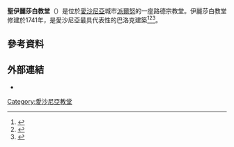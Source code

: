 '''聖伊麗莎白教堂'''（{{lang-et|Eliisabeti kirik}}）是位於[[愛沙尼亞|愛沙尼亞]]城市[[派爾努|派爾努]]的一座路德宗教堂。伊麗莎白教堂修建於1741年，是愛沙尼亞最具代表性的巴洛克建築<ref>{{cite book | last = Viirand| first = Tiiu| authorlink = | title = Estonia. Cultural Tourism | publisher = Kunst Publishers | series = | volume = | edition = | year = 2004 | location = | page = 148 | language = | url = | doi = | id = | isbn = 9949-407-18-4 | mr = | zbl = | jfm = }}</ref><ref>{{cite web|url =http://www.livoniamaritima.eu/index.php?product_id=119&page=92&action=show_product_details&&group_id Livonia Ring|title =St. Elizabeth's Church in Pärnu|last =|first =|date =|work =|publisher =|accessdate =25 March 2013|archive-date =2013-04-12|archive-url =https://archive.is/20130412161737/http://www.livoniamaritima.eu/index.php?product_id=119&page=92&action=show_product_details&&group_id|dead-url =yes}}</ref><ref>{{cite web |url = http://www.historyfiles.co.uk/ChurchesEurope/Estonia/Parnu_City01.htm The History Files|title = Churches in Pärnu|last = |first = |date = |work = |publisher  = |accessdate = 25 March 2013}}</ref>。
==參考資料==
{{reflist}}
==外部連結==
* {{commonscat-inline|St. Elizabeth's Church (Pärnu)}}
{{coord|58|23|1.1|N|24|30|0|E|region:EE|display=title}}
[[Category:愛沙尼亞教堂|Category:愛沙尼亞教堂]]